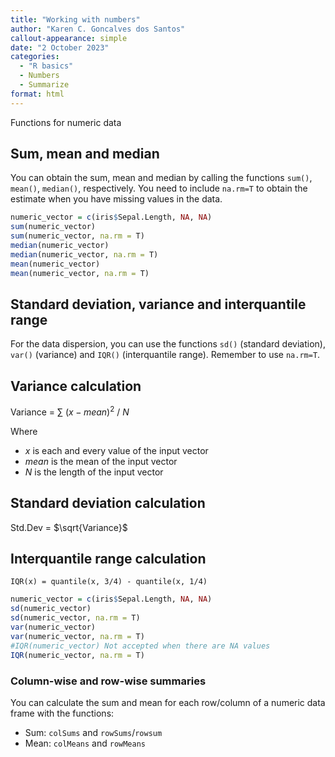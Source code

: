 ```yaml
---
title: "Working with numbers"
author: "Karen C. Goncalves dos Santos"
callout-appearance: simple
date: "2 October 2023"
categories:
  - "R basics"
  - Numbers
  - Summarize
format: html
---
```


Functions for numeric data

## Sum, mean and median

You can obtain the sum, mean and median by calling the functions `sum()`, `mean()`, `median()`, respectively.
You need to include `na.rm=T` to obtain the estimate when you have missing values in the data.

```r
numeric_vector = c(iris$Sepal.Length, NA, NA)
sum(numeric_vector)
sum(numeric_vector, na.rm = T)
median(numeric_vector)
median(numeric_vector, na.rm = T)
mean(numeric_vector)
mean(numeric_vector, na.rm = T)
```

## Standard deviation, variance and interquantile range

For the data dispersion, you can use the functions `sd()` (standard deviation), `var()` (variance) and `IQR()` (interquantile range). Remember to use `na.rm=T`.

:::{.callout-note}
# Variance calculation

Variance = $\sum$ $( x - mean )^2$  / _N_

Where 

- _x_ is each and every value of the input vector
- _mean_ is the mean of the input vector
- _N_ is the length of the input vector 
:::

:::{.callout-note}

# Standard deviation calculation

Std.Dev = $\sqrt{Variance}$
:::

:::{.callout-note}
# Interquantile range calculation
`IQR(x) = quantile(x, 3/4) - quantile(x, 1/4)`

:::

```r
numeric_vector = c(iris$Sepal.Length, NA, NA)
sd(numeric_vector)
sd(numeric_vector, na.rm = T)
var(numeric_vector)
var(numeric_vector, na.rm = T)
#IQR(numeric_vector) Not accepted when there are NA values
IQR(numeric_vector, na.rm = T)
```


### Column-wise and row-wise summaries

You can calculate the sum and mean for each row/column of a numeric data frame with the functions:

- Sum: `colSums` and `rowSums`/`rowsum`
- Mean: `colMeans` and `rowMeans`
